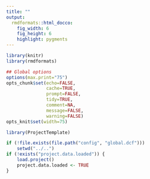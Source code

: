 ```yaml
---
title: ""
output:
  rmdformats::html_docco:
    fig_width: 6
    fig_height: 6
    highlight: pygments
---
```



```r
library(knitr)
library(rmdformats)

## Global options
options(max.print="75")
opts_chunk$set(echo=FALSE,
               cache=TRUE,
               prompt=FALSE,
               tidy=TRUE,
               comment=NA,
               message=FALSE,
               warning=FALSE)
opts_knit$set(width=75)
```


```r
library(ProjectTemplate)

if (!file.exists(file.path("config", "global.dcf")))
    setwd("../..")
if (!exists("project.data.loaded")) {
    load.project()
    project.data.loaded <- TRUE
}
```

